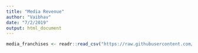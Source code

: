 ```yaml
---
title: "Media Revenue"
author: "Vaibhav"
date: "7/2/2019"
output: html_document
---
```


```r
media_franchises <- readr::read_csv("https://raw.githubusercontent.com/rfordatascience/tidytuesday/master/data/2019/2019-07-02/media_franchises.csv")
```



